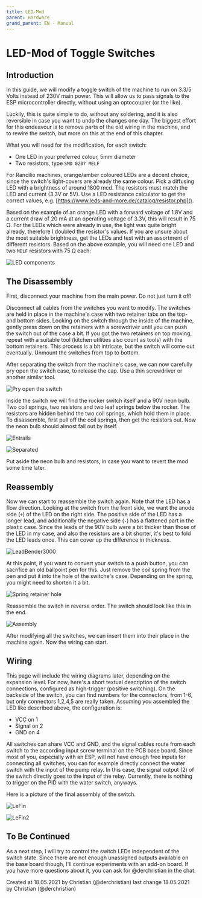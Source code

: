 ```yaml
---
title: LED-Mod
parent: Hardware
grand_parent: EN - Manual
---
```


# LED-Mod of Toggle Switches

<Caution />

## Introduction

In this guide, we will modify a toggle switch of the machine to run on 3.3/5 Volts instead of 230V main power. This will allow us to pass signals to the ESP microcontroller directly, without using an optocoupler (or the like).

Luckily, this is quite simple to do, without any soldering, and it is also reversible in case you want to undo the changes one day.
The biggest effort for this endeavour is to remove parts of the old wiring in the machine, and to rewire the switch, but more on this at the end of this chapter.

What you will need for the modification, for each switch:

- One LED in your preferred colour, 5mm diameter
- Two resistors, type `SMD 0207 MELF`

For Rancilio machines, orange/amber coloured LEDs are a decent choice, since the switch's light-covers are already the same colour. Pick a diffusing LED with a brightness of around 1800 mcd.
The resistors must match the LED and current (3.3V or 5V). Use a LED resistance calculator to get the correct values, e.g. [https://www.leds-and-more.de/catalog/resistor.php]().

Based on the example of an orange LED with a forward voltage of 1.8V and a current draw of 20 mA at an operating voltage of 3.3V, this will result in 75 Ω.
For the LEDs which were already in use, the light was quite bright already, therefore I doubled the resistor's values. If you are unsure about the most suitable brightness, get the LEDs and test with an assortment of different resistors.
Based on the above example, you will need one LED and two `MELF` resistors with 75 Ω each:

![LED components](/img/hardware/led-mod/IMG_2856.png)

## The Disassembly

First, disconnect your machine from the main power. Do not just turn it off!

Disconnect all cables from the switches you want to modify. The switches are held in place in the machine's case with two retainer tabs on the top- and bottom sides. Looking on the switch through the inside of the machine, gently press down on the retainers with a screwdriver until you can push the switch out of the case a bit.
If you got the two retainers on top moving, repeat with a suitable tool (kitchen utilities also count as tools) with the bottom retainers. This process is a bit intricate, but the switch will come out eventually.
Unmount the switches from top to bottom.

After separating the switch from the machine's case, we can now carefully pry open the switch case, to release the cap. Use a thin screwdriver or another similar tool.

![Pry open the switch](/img/hardware/led-mod/IMG_2854.png)

Inside the switch we will find the rocker switch itself and a 90V neon bulb. Two coil springs, two resistors and two leaf springs below the rocker. The resistors are hidden behind the two coil springs, which hold them in place. To disassemble, first pull off the coil springs, then get the resistors out. Now the neon bulb should almost fall out by itself.

![Entrails](/img/hardware/led-mod/IMG_2687.png)

![Separated](/img/hardware/led-mod/IMG_2855.png)

Put aside the neon bulb and resistors, in case you want to revert the mod some time later.

## Reassembly

Now we can start to reassemble the switch again. Note that the LED has a flow direction. Looking at the switch from the front side, we want the anode side (`+`) of the LED on the right side. The positive side of the LED has a longer lead, and additionally the negative side (`-`) has a flattened part in the plastic case.
Since the leads of the 90V bulb were a bit thicker than those of the LED in my case, and also the resistors are a bit shorter, it's best to fold the LED leads once. This can cover up the difference in thickness.

![LeadBender3000](/img/hardware/led-mod/IMG_2857.png)

At this point, if you want to convert your switch to a push button, you can sacrifice an old ballpoint pen for this. Just remove the coil spring from the pen and put it into the hole of the switche's case. Depending on the spring, you might need to shorten it a bit.

![Spring retainer hole](/img/hardware/led-mod/IMG_2865.png)

Reassemble the switch in reverse order. The switch should look like this in the end.

![Assembly](/img/hardware/led-mod/IMG_2864.png)

After modifying all the switches, we can insert them into their place in the machine again. Now the wiring can start.

## Wiring

This page will include the wiring diagrams later, depending on the expansion level. For now, here's a short textual description of the switch connections, configured as high-trigger (positive switching).
On the backside of the switch, you can find numbers for the connectors, from 1-6, but only connectors 1,2,4,5 are really taken. Assuming you assembled the LED like described above, the configuration is:

- VCC on 1
- Signal on 2
- GND on 4

All switches can share VCC and GND, and the signal cables route from each switch to the according input screw terminal on the PCB base board. Since most of you, especially with an ESP, will not have enough free inputs for connecting all switches, you can for example directly connect the water switch with the input of the pump relay. In this case, the signal output (2) of the switch directly goes to the input of the relay. Currently, there is nothing to trigger on the PID with the water switch, anyways.

Here is a picture of the final assembly of the switch.

![LeFin](/img/hardware/led-mod/IMG_2866.png)

![LeFin2](/img/hardware/led-mod/IMG_2867.png)

## To Be Continued

As a next step, I will try to control the switch LEDs independent of the switch state. Since there are not enough unassigned outputs available on the base board though, I'll continue experiments with an add-on board.
If you have more questions about it, you can ask for @derchristian in the chat.

Created at 18.05.2021 by Christian (@derchristian)
last change 18.05.2021 by Christian (@derchristian)

